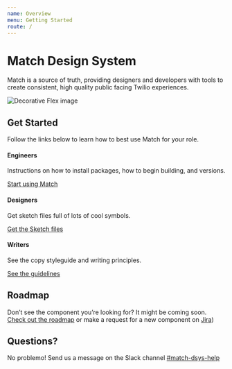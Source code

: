 ```yaml
---
name: Overview
menu: Getting Started
route: /
---
```


# Match Design System

Match is a source of truth, providing designers and developers with tools to
create consistent, high quality public facing Twilio experiences.

![Decorative Flex image](blocks.png)

## Get Started

Follow the links below to learn how to best use Match for your role.

#### Engineers

Instructions on how to install packages, how to begin building, and versions.

[Start using Match](./getting-started/develop)

#### Designers

Get sketch files full of lots of cool symbols.

[Get the Sketch files](./getting-started/design)

#### Writers

See the copy styleguide and writing principles.

[See the guidelines](https://www.twilio.com/brand/guidelines/writing-style)

## Roadmap

Don’t see the component you’re looking for? It might be coming soon.
[Check out the roadmap](./roadmap) or make a request for a
new component on
[Jira](https://issues.corp.twilio.com/secure/CreateIssueDetails!init.jspa?pid=23424&issuetype=1&priority=3))

## Questions?

No problemo! Send us a message on the Slack channel
[#match-dsys-help]()
